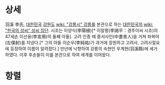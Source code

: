 
= 상세 =

羽溪 李氏, [[대한민국]] [[강원도]] [[wiki: "강릉시" 강릉]]를 본관으로 하는 [[대한민국]]의 [[wiki: "한국의 성씨" 성씨 집단]]. 시조는 이양식(李陽植)[* 이알평(李謁平：경주이씨 시조)의 47세손 이선용(李宣用)의 둘째 아들].  고려 인종 때 중서사인(中書舍人)을 거쳐 좌복야(左僕射)를 지냈다.[* 그의 아들 이순우(李純祐)가 과거에 장원하고 고려사, 고려사절요에 등장하여 이름이 알려졌다.] 만년에 낙향하여 강릉의 속현인 우계현(羽溪縣)에 세거하였다. 이후 후손들이 이를 본관으로 하여 세계를 이어왔다.


= 항렬 =
